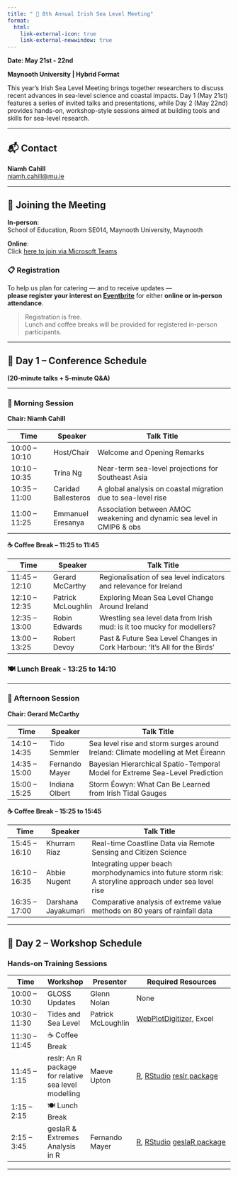 ```yaml
---
title: " 🌊 8th Annual Irish Sea Level Meeting"
format:
  html:
    link-external-icon: true
    link-external-newwindow: true
---
```


**Date: May 21st - 22nd**

**Maynooth University \| Hybrid Format**

This year’s Irish Sea Level Meeting brings together researchers to discuss recent advances in sea-level science and coastal impacts. Day 1 (May 21st) features a series of invited talks and presentations, while Day 2 (May 22nd) provides hands-on, workshop-style sessions aimed at building tools and skills for sea-level research.

------------------------------------------------------------------------

## 📬 Contact

**Niamh Cahill**\
[niamh.cahill\@mu.ie](mailto:niamh.cahill@mu.ie)

------------------------------------------------------------------------

## 🏫 Joining the Meeting

**In-person**:\
School of Education, Room SE014, Maynooth University, Maynooth

**Online**:\
Click [here to join via Microsoft Teams](https://teams.microsoft.com/l/meetup-join/19%3ameeting_Yzg1OTcwYTQtMmU3NC00NTUwLWEwYmMtODVmZWNhOGY1MzEy%40thread.v2/0?context=%7b%22Tid%22%3a%221454f5cc-bb35-4685-bbd9-8621fd8055c9%22%2c%22Oid%22%3a%2254578472-d8cf-40ab-943c-a7c0eb3f8ec8%22%7d)

### 📋 Registration

To help us plan for catering — and to receive updates —\
**please register your interest on [Eventbrite](https://8th-irish-sea-level-meeting.eventbrite.ie)** for either **online or in-person attendance**.

> Registration is free.\
> Lunch and coffee breaks will be provided for registered in-person participants.

------------------------------------------------------------------------

## 📅 Day 1 – Conference Schedule

**(20-minute talks + 5-minute Q&A)**

------------------------------------------------------------------------

### 🔹 Morning Session

**Chair: Niamh Cahill**

| Time          | Speaker             | Talk Title                                                              |
|--------------|--------------|--------------------------------------------|
| 10:00 – 10:10 | Host/Chair          | Welcome and Opening Remarks                                             |
| 10:10 – 10:35 | Trina Ng            | Near-term sea-level projections for Southeast Asia                      |
| 10:35 – 11:00 | Caridad Ballesteros | A global analysis on coastal migration due to sea-level rise            |
| 11:00 – 11:25 | Emmanuel Eresanya   | Association between AMOC weakening and dynamic sea level in CMIP6 & obs |

**☕ Coffee Break – 11:25 to 11:45**

| Time          | Speaker            | Talk Title                                                                |
|--------------|--------------|--------------------------------------------|
| 11:45 – 12:10 | Gerard McCarthy    | Regionalisation of sea level indicators and relevance for Ireland         |
| 12:10 – 12:35 | Patrick McLoughlin | Exploring Mean Sea Level Change Around Ireland                            |
| 12:35 – 13:00 | Robin Edwards      | Wrestling sea level data from Irish mud: is it too mucky for modellers?   |
| 13:00 – 13:25 | Robert Devoy       | Past & Future Sea Level Changes in Cork Harbour: 'It's All for the Birds' |

### 🍽 **Lunch Break - 13:25 to 14:10**

------------------------------------------------------------------------

### 🔹 Afternoon Session

**Chair: Gerard McCarthy**

| Time          | Speaker        | Talk Title                                                                       |
|-------------|-------------|-----------------------------------------------|
| 14:10 – 14:35 | Tido Semmler   | Sea level rise and storm surges around Ireland: Climate modelling at Met Éireann |
| 14:35 – 15:00 | Fernando Mayer | Bayesian Hierarchical Spatio-Temporal Model for Extreme Sea-Level Prediction     |
| 15:00 – 15:25 | Indiana Olbert | Storm Éowyn: What Can Be Learned from Irish Tidal Gauges                         |

**☕ Coffee Break – 15:25 to 15:45**

| Time          | Speaker             | Talk Title                                                                                               |
|------------|------------|-----------------------------------------------|
| 15:45 – 16:10 | Khurram Riaz        | Real-time Coastline Data via Remote Sensing and Citizen Science                                          |
| 16:10 – 16:35 | Abbie Nugent        | Integrating upper beach morphodynamics into future storm risk: A storyline approach under sea level rise |
| 16:35 – 17:00 | Darshana Jayakumari | Comparative analysis of extreme value methods on 80 years of rainfall data                               |

------------------------------------------------------------------------

## 📅 Day 2 – Workshop Schedule

### Hands-on Training Sessions

| Time          | Workshop                                             | Presenter          | Required Resources                                                                                                                             |
|-------------|-------------|-------------|----------------------------------|
| 10:00 – 10:30 | GLOSS Updates                                        | Glenn Nolan        | None                                                                                                                                           |
| 10:30 – 11:30 | Tides and Sea Level                                  | Patrick McLoughlin | [WebPlotDigitizer](https://automeris.io/wpd/), Excel                                                                                           |
| 11:30 – 11:45 | ☕ Coffee Break                                      |                    |                                                                                                                                                |
| 11:45 – 1:15  | reslr: An R package for relative sea level modelling | Maeve Upton        | [R](https://www.r-project.org), [RStudio](https://posit.co/download/rstudio-desktop/) [reslr package](https://maeveupton.github.io/reslr/)     |
| 1:15 – 2:15   | 🍽️ Lunch Break                                       |                    |                                                                                                                                                |
| 2:15 – 3:45   | geslaR & Extremes Analysis in R                      | Fernando Mayer     | [R](https://www.r-project.org), [RStudio](https://posit.co/download/rstudio-desktop/) [geslaR package](https://eireextremes.github.io/geslaR/) |

------------------------------------------------------------------------
